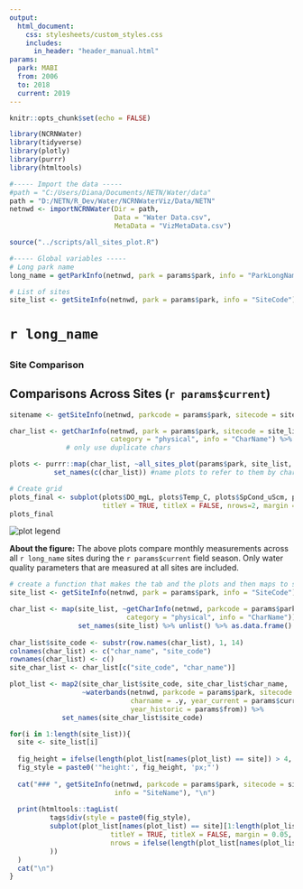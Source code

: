 ```yaml
---
output: 
  html_document:
    css: stylesheets/custom_styles.css
    includes: 
      in_header: "header_manual.html" 
params:
  park: MABI
  from: 2006
  to: 2018
  current: 2019
---
```

```r
knitr::opts_chunk$set(echo = FALSE)
```

```r
library(NCRNWater)
library(tidyverse)
library(plotly)
library(purrr)
library(htmltools)
```

```r
#----- Import the data -----
#path = "C:/Users/Diana/Documents/NETN/Water/data"
path = "D:/NETN/R_Dev/Water/NCRNWaterViz/Data/NETN"
netnwd <- importNCRNWater(Dir = path, 
                          Data = "Water Data.csv", 
                          MetaData = "VizMetaData.csv")

```
```r
source("../scripts/all_sites_plot.R")

#----- Global variables -----
# Long park name
long_name = getParkInfo(netnwd, park = params$park, info = "ParkLongName")

# List of sites
site_list <- getSiteInfo(netnwd, park = params$park, info = "SiteCode")
```

<h1>`r long_name`</h1>
## {.tabset .tabset-fade .tabset-pills}

### Site Comparison
<h2>Comparisons Across Sites (`r params$current`)</h2>
```r

sitename <- getSiteInfo(netnwd, parkcode = params$park, sitecode = site_list, info = "SiteName")

char_list <- getCharInfo(netnwd, park = params$park, sitecode = site_list, 
                         category = "physical", info = "CharName") %>% .[duplicated(.)] 
              # only use duplicate chars

plots <- purrr::map(char_list, ~all_sites_plot(params$park, site_list, char = .)) %>%
           set_names(c(char_list)) #name plots to refer to them by char name

# Create grid
plots_final <- subplot(plots$DO_mgL, plots$Temp_C, plots$SpCond_uScm, plots$pH, 
                       titleY = TRUE, titleX = FALSE, nrows=2, margin = 0.05)
plots_final

```
<img src="./images/water_legend_wide_allsites.svg" alt="plot legend" class="legend">

<b>About the figure:</b> The above plots compare monthly measurements across all `r long_name` sites during the `r params$current` field season. Only water quality parameters that are measured at all sites are included.  

```r
# create a function that makes the tab and the plots and then maps to site_list instead of for loop
site_list <- getSiteInfo(netnwd, park = params$park, info = "SiteCode")

char_list <- map(site_list, ~getCharInfo(netnwd, parkcode = params$park, sitecode = ., 
                             category = "physical", info = "CharName")) %>%  
                 set_names(site_list) %>% unlist() %>% as.data.frame()  
                 
char_list$site_code <- substr(row.names(char_list), 1, 14)
colnames(char_list) <- c("char_name", "site_code")
rownames(char_list) <- c()
site_char_list <- char_list[c("site_code", "char_name")]

plot_list <- map2(site_char_list$site_code, site_char_list$char_name, 
                  ~waterbands(netnwd, parkcode = params$park, sitecode = .x, 
                              charname = .y, year_current = params$current,
                              year_historic = params$from)) %>% 
             set_names(site_char_list$site_code)


```

```r
for(i in 1:length(site_list)){
  site <- site_list[i]
  
  fig_height = ifelse(length(plot_list[names(plot_list) == site]) > 4, paste0(900), paste0(600))
  fig_style = paste0('"height:', fig_height, 'px;"')
  
  cat("### ", getSiteInfo(netnwd, parkcode = params$park, sitecode = site, 
                          info = "SiteName"), "\n")
  
  print(htmltools::tagList(
          tags$div(style = paste0(fig_style),
          subplot(plot_list[names(plot_list) == site][1:length(plot_list[names(plot_list) == site])],
                         titleY = TRUE, titleX = FALSE, margin = 0.05,
                         nrows = ifelse(length(plot_list[names(plot_list) == site])> 4, 3, 2))
          ))
  )
  cat("\n")
}

```


